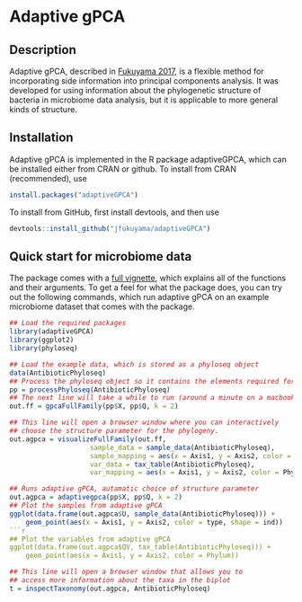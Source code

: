 # Adaptive gPCA

## Description

Adaptive gPCA, described in
[Fukuyama 2017](https://arxiv.org/abs/1702.00501), is a flexible
method for incorporating side information into principal components
analysis. It was developed for using information about the
phylogenetic structure of bacteria in microbiome data analysis, but it
is applicable to more general kinds of structure. 

## Installation

Adaptive gPCA is implemented in the R package adaptiveGPCA, which can
be installed either from CRAN or github. To install from CRAN
(recommended), use
```r
install.packages("adaptiveGPCA")
```

To install from GitHub, first install devtools, and then use
```r
devtools::install_github("jfukuyama/adaptiveGPCA")
```

## Quick start for microbiome data

The package comes with a [full vignette](https://cran.r-project.org/web/packages/adaptiveGPCA/vignettes/adaptive_gpca_vignette.html), which explains all of the functions and their arguments. To get a feel for what the package does, you can try out the following commands, which run adaptive gPCA on an example microbiome dataset that comes with the package.
```r
## Load the required packages
library(adaptiveGPCA)
library(ggplot2)
library(phyloseq)
```
```r
## Load the example data, which is stored as a phyloseq object
data(AntibioticPhyloseq)
## Process the phyloseq object so it contains the elements required for adaptive gPCA
pp = processPhyloseq(AntibioticPhyloseq)
## The next line will take a while to run (around a minute on a macbook pro)
out.ff = gpcaFullFamily(pp$X, pp$Q, k = 2)
```
```r
## This line will open a browser window where you can interactively
## choose the structure parameter for the phylogeny. 	
out.agpca = visualizeFullFamily(out.ff,
                    sample_data = sample_data(AntibioticPhyloseq),
                    sample_mapping = aes(x = Axis1, y = Axis2, color = type),
                    var_data = tax_table(AntibioticPhyloseq),
                    var_mapping = aes(x = Axis1, y = Axis2, color = Phylum))
```
```r
## Runs adaptive gPCA, autamatic choice of structure parameter
out.agpca = adaptivegpca(pp$X, pp$Q, k = 2)
## Plot the samples from adaptive gPCA
ggplot(data.frame(out.agpca$U, sample_data(AntibioticPhyloseq))) +
    geom_point(aes(x = Axis1, y = Axis2, color = type, shape = ind))
```r
## Plot the variables from adaptive gPCA
ggplot(data.frame(out.agpca$QV, tax_table(AntibioticPhyloseq))) +
    geom_point(aes(x = Axis1, y = Axis2, color = Phylum))
```
```r
## This line will open a browser window that allows you to
## access more information about the taxa in the biplot
t = inspectTaxonomy(out.agpca, AntibioticPhyloseq)
```
